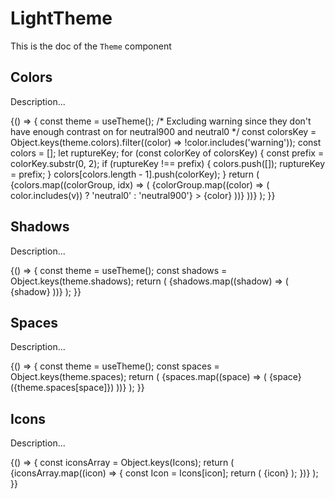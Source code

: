 <!--- TimePicker.stories.mdx --->


<Meta title="Design System/Subatomic/LightTheme" component={Box} />

# LightTheme

This is the doc of the `Theme` component

## Colors

Description...

<Canvas>
  <Story name="colors">
    {() => {
      const theme = useTheme();
      /* Excluding warning since they don't have enough contrast on for neutral900 and neutral0 */
      const colorsKey = Object.keys(theme.colors).filter((color) => !color.includes('warning'));
      const colors = [];
      let ruptureKey;
      for (const colorKey of colorsKey) {
        const prefix = colorKey.substr(0, 2);
        if (ruptureKey !== prefix) {
          colors.push([]);
          ruptureKey = prefix;
        }
        colors[colors.length - 1].push(colorKey);
      }
      return (
        <Box>
          <Grid>
            {colors.map((colorGroup, idx) => (
              <GridItem key={`color-group-${idx}`} padding={4}>
                <Stack size={2}>
                  {colorGroup.map((color) => (
                    <Box
                      key={color}
                      padding={3}
                      background={color}
                      color={['600', '700', '800', '900'].some((v) => color.includes(v)) ? 'neutral0' : 'neutral900'}
                    >
                      {color}
                    </Box>
                  ))}
                </Stack>
              </GridItem>
            ))}
          </Grid>
        </Box>
      );
    }}
  </Story>
</Canvas>

## Shadows

Description...

<Canvas>
  <Story name="shadows">
    {() => {
      const theme = useTheme();
      const shadows = Object.keys(theme.shadows);
      return (
        <Box padding={8} background="neutral100">
          <Grid gap={4}>
            {shadows.map((shadow) => (
              <GridItem padding={8} shadow={shadow} background="neutral0" col={3} key={shadow}>
                {shadow}
              </GridItem>
            ))}
          </Grid>
        </Box>
      );
    }}
  </Story>
</Canvas>

## Spaces

Description...

<Canvas>
  <Story name="spaces">
    {() => {
      const theme = useTheme();
      const spaces = Object.keys(theme.spaces);
      return (
        <Box padding={8} background="neutral100">
          <Stack size={1}>
            {spaces.map((space) => (
              <Row key={`space-${space}`}>
                <Box paddingLeft={2}>
                  <Text>{space}</Text> <Text small>({theme.spaces[space]})</Text>
                </Box>
              </Row>
            ))}
          </Stack>
        </Box>
      );
    }}
  </Story>
</Canvas>

## Icons

Description...

<Canvas>
  <Story
    name="icons"
    parameters={{
      storyshots: { disable: true },
    }}
  >
    {() => {
      const iconsArray = Object.keys(Icons);
      return (
        <Box padding={8} background="neutral100">
          <Grid gap={2}>
            {iconsArray.map((icon) => {
              const Icon = Icons[icon];
              return (
                <GridItem padding={2} col={2} key={icon} background={'neutral0'}>
                  <Box>
                    <Icon aria-hidden={true} />
                  </Box>
                  <Box>
                    <Text bold>{icon}</Text>
                  </Box>
                </GridItem>
              );
            })}
          </Grid>
        </Box>
      );
    }}
  </Story>
</Canvas>
